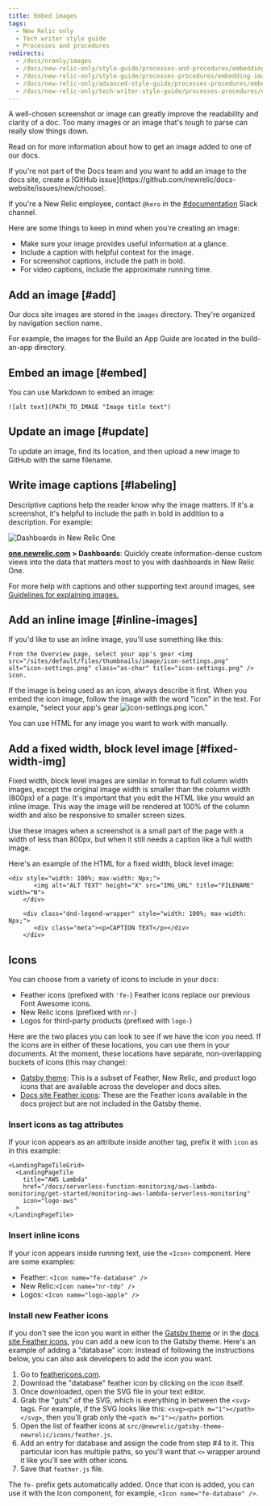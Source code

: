 ```yaml
---
title: Embed images
tags:
  - New Relic only
  - Tech writer style guide
  - Processes and procedures
redirects:
  - /docs/nronly/images
  - /docs/new-relic-only/style-guide/processes-and-procedures/embedding-images
  - /docs/new-relic-only/style-guide/processes-procedures/embedding-images
  - /docs/new-relic-only/advanced-style-guide/processes-procedures/embedding-images
  - /docs/new-relic-only/tech-writer-style-guide/processes-procedures/embedding-images
---
```


A well-chosen screenshot or image can greatly improve the readability and clarity of a doc. Too many images or an image that's tough to parse can really slow things down. 

Read on for more information about how to get an image added to one of our docs.

<Callout variant="important">
  If you're not part of the Docs team and you want to add an image to the docs site, create a [GitHub issue](https://github.com/newrelic/docs-website/issues/new/choose). 
  
  If you're a New Relic employee, contact `@hero` in the [#documentation](https://newrelic.slack.com/messages/documentation) Slack channel.
</Callout>

Here are some things to keep in mind when you're creating an image:

* Make sure your image provides useful information at a glance.
* Include a caption with helpful context for the image.
* For screenshot captions, include the path in bold.
* For video captions, include the approximate running time.

## Add an image [#add]

Our docs site images are stored in the `images` directory. They're organized by navigation section name.

For example, the images for the Build an App Guide are located in the build-an-app directory.

## Embed an image [#embed]

You can use Markdown to embed an image:

`![alt text](PATH_TO_IMAGE "Image title text")`

## Update an image [#update]

To update an image, find its location, and then upload a new image to GitHub with the same filename.

## Write image captions [#labeling]

Descriptive captions help the reader know why the image matters. If it's a screenshot, it's helpful to include the path in bold in addition to a description. For example:

![Dashboards in New Relic One](./images/NR1-dashboards-image.png "NR1-dashboards-image.png")

**[one.newrelic.com](https://one.newrelic.com) > Dashboards**: Quickly create information-dense custom views into the data that matters most to you with dashboards in New Relic One.

For more help with captions and other supporting text around images, see [Guidelines for explaining images.](/docs/new-relic-only/basic-style-guide/writing-guidelines/screenshots-images#identify-images)

## Add an inline image [#inline-images]

If you'd like to use an inline image, you'll use something like this:

```
From the Overview page, select your app's gear <img src="/sites/default/files/thumbnails/image/icon-settings.png" alt="icon-settings.png" class="as-char" title="icon-settings.png" /> icon.
```

If the image is being used as an icon, always describe it first. When you embed the icon image, follow the image with the word "icon" in the text. For example, "select your app's gear ![icon-settings.png](./images/icon-settings.png "icon-settings.png") icon."

You can use HTML for any image you want to work with manually.

## Add a fixed width, block level image [#fixed-width-img]

Fixed width, block level images are similar in format to full column width images, except the original image width is smaller than the column width (800px) of a page. It's important that you edit the HTML like you would an inline image. This way the image will be rendered at 100% of the column width and also be responsive to smaller screen sizes.

Use these images when a screenshot is a small part of the page with a width of less than 800px, but when it still needs a caption like a full width image.

Here's an example of the HTML for a fixed width, block level image:

```
<div style="width: 100%; max-width: Npx;">
	   <img alt="ALT TEXT" height="X" src="IMG_URL" title="FILENAME" width="N">
	</div>
	
	<div class="dnd-legend-wrapper" style="width: 100%; max-width: Npx;">
	   <div class="meta"><p>CAPTION TEXT</p></div>
	</div>
```

## Icons

You can choose from a variety of icons to include in your docs: 

* Feather icons (prefixed with `'fe-`)
  <Callout variant="tip">
  Feather icons replace our previous Font Awesome icons.
  </Callout>
* New Relic icons (prefixed with `nr-`)
* Logos for third-party products (prefixed with `logo-`)

Here are the two places you can look to see if we have the icon you need. If the icons are in either of these locations, you can use them in your documents. At the moment, these locations have separate, non-overlapping buckets of icons (this may change):

* [Gatsby theme](https://github.com/newrelic/docs-website/tree/develop/src/%40newrelic/gatsby-theme-newrelic/icons): This is a subset of Feather, New Relic, and product logo icons that are available across the developer and docs sites.
* [Docs site Feather icons](https://github.com/newrelic/docs-website/blob/develop/src/@newrelic/gatsby-theme-newrelic/icons/feather.js#L100-L104): These are the Feather icons available in the docs project but are not included in the Gatsby theme.

### Insert icons as tag attributes

If your icon appears as an attribute inside another tag, prefix it with `icon` as in this example:

```
<LandingPageTileGrid>
  <LandingPageTile
    title="AWS Lambda"
    href="/docs/serverless-function-monitoring/aws-lambda-monitoring/get-started/monitoring-aws-lambda-serverless-monitoring"
    icon="logo-aws"
  >
</LandingPageTile>
```

### Insert inline icons

If your icon appears inside running text, use the `<Icon>` component. Here are some examples:

* Feather: `<Icon name="fe-database" />`
* New Relic:`<Icon name="nr-tdp" />` 
* Logos: `<Icon name="logo-apple" />`

### Install new Feather icons 

If you don't see the icon you want in either the [Gatsby theme](https://github.com/newrelic/gatsby-theme-newrelic/tree/develop/packages/gatsby-theme-newrelic#available-icons) or in the [docs site Feather icons](https://github.com/newrelic/docs-website/blob/develop/src/@newrelic/gatsby-theme-newrelic/icons/feather.js#L100-L104), you can add a new icon to the Gatsby theme. Here's an example of adding a "database" icon:
<Callout variant="tip">
Instead of following the instructions below, you can also ask developers to add the icon you want.
</Callout>
1. Go to [feathericons.com](https://feathericons.com/).
2. Download the "database" feather icon by clicking on the icon itself.
3. Once downloaded, open the SVG file in your text editor.
4. Grab the "guts" of the SVG, which is everything in between the `<svg>` tags. For example, if the SVG looks like this: `<svg><path m="1"></path></svg>`, then you'll grab only the `<path m="1"></path>` portion.
5. Open the list of feather icons at `src/@newrelic/gatsby-theme-newrelic/icons/feather.js`.
6. Add an entry for database and assign the code from step #4 to it. This particular icon has multiple paths, so you'll want that `<>` wrapper around it like you'll see with other icons.
7. Save that `feather.js` file.

The `fe-` prefix gets automatically added. Once that icon is added, you can use it with the Icon component, for example, `<Icon name="fe-database" />`.
